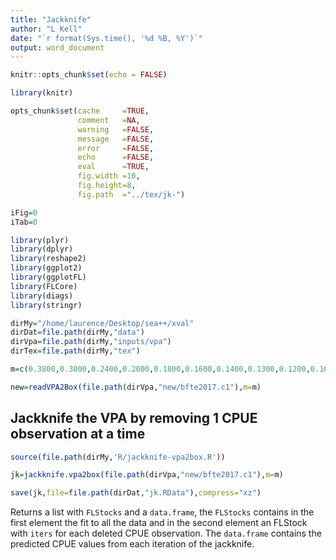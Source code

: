 ```yaml
---
title: "Jackknife"
author: "L Kell"
date: "`r format(Sys.time(), '%d %B, %Y')`"
output: word_document
---
```


```r
knitr::opts_chunk$set(echo = FALSE)

library(knitr)

opts_chunk$set(cache     =TRUE, 
               comment   =NA, 
               warning   =FALSE, 
               message   =FALSE, 
               error     =FALSE, 
               echo      =FALSE, 
               eval      =TRUE,
               fig.width =10, 
               fig.height=8,
               fig.path  ="../tex/jk-")

iFig=0
iTab=0
```

```r
library(plyr)
library(dplyr)
library(reshape2)
library(ggplot2)
library(ggplotFL)
library(FLCore)
library(diags)
library(stringr)

dirMy="/home/laurence/Desktop/sea++/xval"
dirDat=file.path(dirMy,"data")
dirVpa=file.path(dirMy,"inputs/vpa")
dirTex=file.path(dirMy,"tex")

m=c(0.3800,0.3000,0.2400,0.2000,0.1800,0.1600,0.1400,0.1300,0.1200,0.1000)

new=readVPA2Box(file.path(dirVpa,"new/bfte2017.c1"),m=m)
```

## Jackknife the  VPA by removing 1 CPUE observation at a time
```r
source(file.path(dirMy,'R/jackknife-vpa2box.R'))

jk=jackknife.vpa2box(file.path(dirVpa,"new/bfte2017.c1"),m=m)

save(jk,file=file.path(dirDat,"jk.RData"),compress="xz")
```

Returns a list with `FLStocks` and a `data.frame`, the `FLStocks` contains in the first element the fit to all the data and in the second element an FLStock with `iters` for each deleted CPUE observation. The `data.frame` contains the predicted CPUE values from each iteration of the jackknife.
